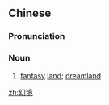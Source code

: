 ==Chinese==
{{zh-forms}}

===Pronunciation===
{{zh-pron
|m=huànjìng
|c=waan6 ging2
|mn=hoàn-kéng
|cat=n
}}

===Noun===
{{zh-noun}}

# [[fantasy]] [[land]]; [[dreamland]]

[[zh:幻境]]